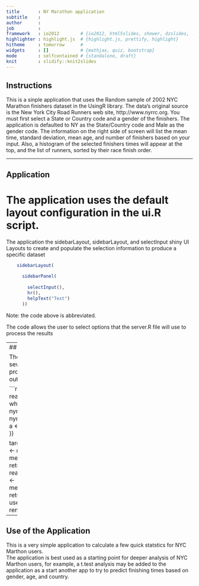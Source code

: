 ```yaml
---
title       : NY Marathon application
subtitle    : 
author      : 
job         : 
framework   : io2012        # {io2012, html5slides, shower, dzslides, ...}
highlighter : highlight.js  # {highlight.js, prettify, highlight}
hitheme     : tomorrow      # 
widgets     : []            # {mathjax, quiz, bootstrap}
mode        : selfcontained # {standalone, draft}
knit        : slidify::knit2slides
---
```



## Instructions

This is a sinple application that uses the Random sample of 2002 NYC Marathon 
finishers dataset in the UsingR library. The data's original source is the 
New York City Road Runners web site, http://www.nyrrc.org.  You must first 
select a State or Country code and a gender of the finishers.  The application 
is defaulted to NY as the State/Country code and Male as the gender code.  The 
information on the right side of screen will list the mean time, standard deviation, 
mean age, and number of finishers based on your input.  Also, a histogram of the 
selected finishers times will appear at the top, and the list of runners, sorted 
by their race finish order.  

---

## Application

# The application uses the default layout configuration in the ui.R script.
The application the sidebarLayout, sidebarLayout, and selectInput shiny UI Layouts
to create and populate the selection information to produce a specific dataset
```r
    sidebarLayout(      
      
      sidebarPanel(
        
        selectInput(),
        hr(),
        helpText("Text")
      ))
```       
Note: the code above is abbreviated.

The code allows the user to select options that the server.R file will use to process the results

---
## Application continued

The server.R file includes several reactive functions to process the code that UI outputs will use

```r
    target_gender <- reactive({
      a <- nym.2002[ which( nym.2002$gender %in% input$gender & nym.2002$home %in% input$country ) , ]
      a <- droplevels(a)
      return(a)
    })
  
    target_mean <- reactive({
      b <- mean_m <- mean(target_gender()$time)
      return(b)
    })
    target_age <- reactive({
      ag <- mean_age <- mean(target_gender()$age)
      return(ag)
    })
```  
The ui.R uses produces results renders the results.

---
## Use of the Application
This is a very simple application to calculate a few quick statstics for NYC Marthon users.  
The application is best used as a starting point for deeper analysis of NYC Marthon users,
for example,  a t.test analysis may be added to the application as a start another app
to try to predict finishing times based on gender, age, and country.
